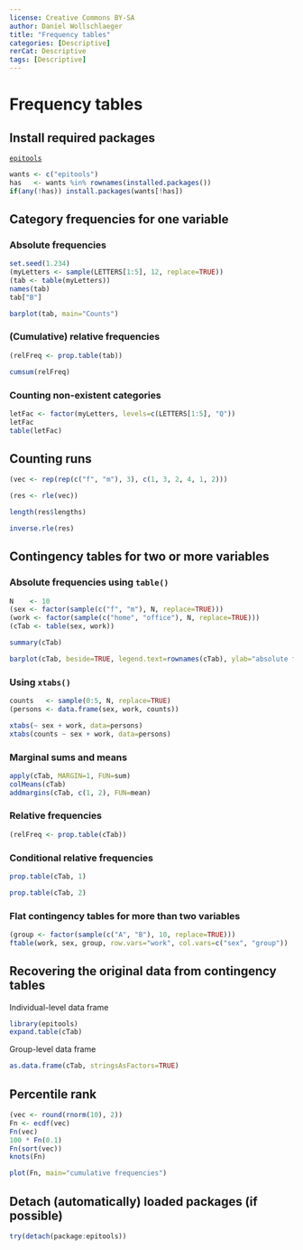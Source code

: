 ```yaml
---
license: Creative Commons BY-SA
author: Daniel Wollschlaeger
title: "Frequency tables"
categories: [Descriptive]
rerCat: Descriptive
tags: [Descriptive]
---
```


Frequency tables
=========================

Install required packages
-------------------------

[`epitools`](http://cran.r-project.org/package=epitools)

```r
wants <- c("epitools")
has   <- wants %in% rownames(installed.packages())
if(any(!has)) install.packages(wants[!has])
```

Category frequencies for one variable
-------------------------

### Absolute frequencies

```r
set.seed(1.234)
(myLetters <- sample(LETTERS[1:5], 12, replace=TRUE))
(tab <- table(myLetters))
names(tab)
tab["B"]
```

```r
barplot(tab, main="Counts")
```

### (Cumulative) relative frequencies

```r
(relFreq <- prop.table(tab))
```

```r
cumsum(relFreq)
```

### Counting non-existent categories

```r
letFac <- factor(myLetters, levels=c(LETTERS[1:5], "Q"))
letFac
table(letFac)
```

Counting runs
-------------------------

```r
(vec <- rep(rep(c("f", "m"), 3), c(1, 3, 2, 4, 1, 2)))
```

```r
(res <- rle(vec))
```

```r
length(res$lengths)
```

```r
inverse.rle(res)
```

Contingency tables for two or more variables
-------------------------

### Absolute frequencies using `table()`

```r
N    <- 10
(sex <- factor(sample(c("f", "m"), N, replace=TRUE)))
(work <- factor(sample(c("home", "office"), N, replace=TRUE)))
(cTab <- table(sex, work))
```

```r
summary(cTab)
```

```r
barplot(cTab, beside=TRUE, legend.text=rownames(cTab), ylab="absolute frequency")
```

### Using `xtabs()`

```r
counts   <- sample(0:5, N, replace=TRUE)
(persons <- data.frame(sex, work, counts))
```

```r
xtabs(~ sex + work, data=persons)
xtabs(counts ~ sex + work, data=persons)
```

### Marginal sums and means

```r
apply(cTab, MARGIN=1, FUN=sum)
colMeans(cTab)
addmargins(cTab, c(1, 2), FUN=mean)
```

### Relative frequencies

```r
(relFreq <- prop.table(cTab))
```

### Conditional relative frequencies

```r
prop.table(cTab, 1)
```

```r
prop.table(cTab, 2)
```

### Flat contingency tables for more than two variables

```r
(group <- factor(sample(c("A", "B"), 10, replace=TRUE)))
ftable(work, sex, group, row.vars="work", col.vars=c("sex", "group"))
```

Recovering the original data from contingency tables
-------------------------

Individual-level data frame

```r
library(epitools)
expand.table(cTab)
```

Group-level data frame

```r
as.data.frame(cTab, stringsAsFactors=TRUE)
```

Percentile rank
-------------------------

```r
(vec <- round(rnorm(10), 2))
Fn <- ecdf(vec)
Fn(vec)
100 * Fn(0.1)
Fn(sort(vec))
knots(Fn)
```

```r
plot(Fn, main="cumulative frequencies")
```

Detach (automatically) loaded packages (if possible)
-------------------------

```r
try(detach(package:epitools))
```
